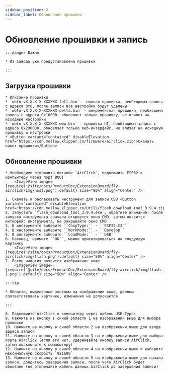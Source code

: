 ```yaml
---
sidebar_position: 2
sidebar_label: Обновление прошивки
---
```







# Обновление прошивки и запись

    :::danger Важно

    * Из завода уже предустановлена прошивка

    :::

## Загрузка прошивки

    * Описание прошивки
    * `wbtn-vX.X.X-X-XXXXXX-full.bin` - полная прошивка, необходима запись с адреса 0x0, после записи все настройки будут удалены
    * `wbtn-vX.X.X-X-XXXXXX-delta.bin` - инкрементная прошивка, необходима запись с адреса 0x10000, обновляет только прошивку, не влияет на исходные настройки
    * `wbtn-vX.X.X-X-XXXXXX-www.bin` - прошивка UI, необходима запись с адреса 0x290000, обновляет только веб-интерфейс, не влияет на исходную прошивку и настройки
    * <Button variant="contained" disableElevation href="https://cdn.mellow.klipper.cn/firmware/airclick.zip">Скачать пакет прошивки</Button>

## Обновление прошивки
    * Необходимо отключить питание `AirClick`, подключить ESP32 к компьютеру через порт BOOT
        <ImageView image={require('@site/docs/ProductDoc/ExtensionBoard/fly-airclick/img/host.png').default} size="80%" align="Center" />

    1. Скачать и распаковать инструмент для записи USB <Button variant="contained" disableElevation href="https://cdn.mellow.klipper.cn/Utils/flash_download_tool_3.9.4.zip">Скачать</Button>
    2. Запустить `flash_download_tool_3.9.4.exe`, обратите внимание: после запуска инструмента сначала откроется окно CMD, затем появится интерфейс инструмента, не закрывайте окно CMD
    3. В инструменте выберите ``ChipType:`` - ``ESP32-C3``
    4. В инструменте выберите ``WorkMode:`` - ``Develop``
    5. В инструменте выберите ``LoadMode:`` - ``USB``
    6. Наконец, нажмите ``OK``, можно ориентироваться на следующую картинку
        <ImageView image={require('@site/docs/ProductDoc/ExtensionBoard/fly-airclick/img/flash.png').default} size="50%" align="Center" />
    7. После нажатия появится изображение ниже
        <ImageView image={require('@site/docs/ProductDoc/ExtensionBoard/fly-airclick/img/flash-1.png').default} size="50%" align="Center" />

    :::tip

    * Области, выделенные зеленым на изображении выше, должны соответствовать картинке, изменения не допускаются

    :::

    8. Подключите AirClick к компьютеру через кабель USB-Typec
    9. Нажмите на кнопку в синей области 1 на изображении выше для выбора прошивки
    10. Нажмите на кнопку в синей области 2 на изображении выше для ввода адреса записи
    11. Нажмите на кнопку в синей области 3 на изображении выше для выбора порта AirClick (если его нет, удерживайте кнопку записи AirClick, затем подключите к компьютеру)
    12. Нажмите на кнопку в синей области 4 на изображении выше и выберите максимальную скорость `921600`
    13. Нажмите на кнопку в синей области 5 на изображении выше для начала записи, дождитесь завершения записи, после чего AirClick будет обновлен (не отключайте кабель данных AirClick до завершения записи)

